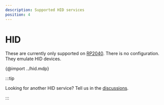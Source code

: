 ```yaml
---
description: Supported HID services
position: 4
---
```


# HID

These are currently only supported on [RP2040](/devices/rp2040).
There is no configuration. They emulate HID devices.

{@import ../hid.mdp}

:::tip

Looking for another HID service? Tell us in the [discussions](https://github.com/microsoft/devicescript/discussions).

:::
